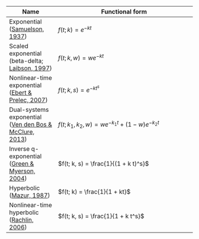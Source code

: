 | Name | Functional form |
|------|-----------------|
| Exponential ([Samuelson, 1937](https://doi.org/10.2307/2967612)) |	$f(t; k) = e^{-k t}$ |
| Scaled exponential (beta-delta; [Laibson, 1997](https://doi.org/10.1162/003355397555253)) | $f(t; k, w) = w e^{-k t}$ |
| Nonlinear-time exponential ([Ebert & Prelec, 2007](https://doi.org/10.1287/mnsc.1060.0671)) | $f(t; k, s) = e^{-k t^s}$ |
| Dual-systems exponential ([Ven den Bos & McClure, 2013](https://doi.org/10.1002/jeab.6)) | $f(t; k_1, k_2, w) = w e^{-k_1 t} + (1 - w) e^{-k_2 t}$ |
| Inverse q-exponential ([Green & Myerson, 2004](https://doi.org/10.1037/0033-2909.130.5.769)) | $f(t; k, s) = \frac{1}{(1 + k t)^s}$ |
| Hyperbolic ([Mazur, 1987](https://doi.org/10.4324/9781315825502)) | $f(t; k) = \frac{1}{1 + kt}$ |
| Nonlinear-time hyperbolic ([Rachlin, 2006](https://doi.org/10.1901/jeab.2006.85-05)) | $f(t; k, s) = \frac{1}{1 + k t^s}$ |